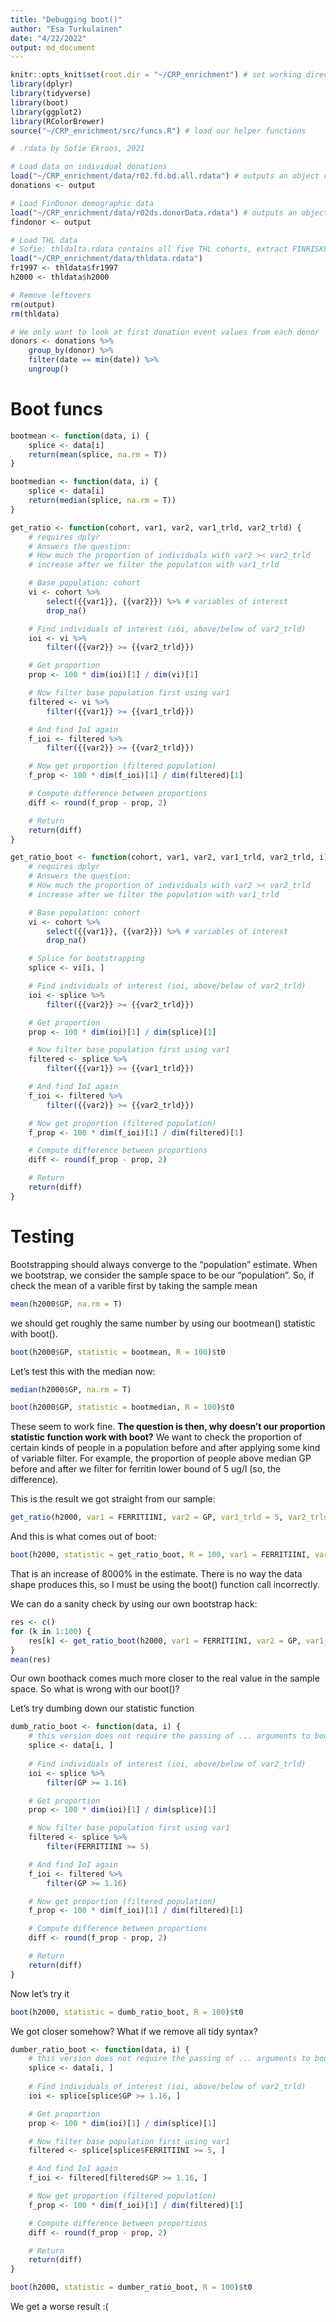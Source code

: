 ```yaml
---
title: "Debugging boot()"
author: "Esa Turkulainen"
date: "4/22/2022"
output: md_document
---
```


```r
knitr::opts_knit$set(root.dir = "~/CRP_enrichment") # set working directory
library(dplyr)
library(tidyverse)
library(boot)
library(ggplot2)
library(RColorBrewer)
source("~/CRP_enrichment/src/funcs.R") # load our helper functions
```

```r
# .rdata by Sofie Ekroos, 2021

# Load data on individual donations
load("~/CRP_enrichment/data/r02.fd.bd.all.rdata") # outputs an object called "output" into the environment
donations <- output

# Load FinDonor demographic data
load("~/CRP_enrichment/data/r02ds.donorData.rdata") # outputs an object called "output" into the environment
findonor <- output 

# Load THL data
# Sofie: thldalta.rdata contains all five THL cohorts, extract FINRISK97 and Health2000 from the others
load("~/CRP_enrichment/data/thldata.rdata")
fr1997 <- thldata$fr1997
h2000 <- thldata$h2000

# Remove leftovers
rm(output)
rm(thldata)

# We only want to look at first donation event values from each donor
donors <- donations %>%
    group_by(donor) %>%
    filter(date == min(date)) %>%
    ungroup()
```

# Boot funcs

```r
bootmean <- function(data, i) {
    splice <- data[i]
    return(mean(splice, na.rm = T))
}

bootmedian <- function(data, i) {
    splice <- data[i]
    return(median(splice, na.rm = T))
}

get_ratio <- function(cohort, var1, var2, var1_trld, var2_trld) {
    # requires dplyr
    # Answers the question:
    # How much the proportion of individuals with var2 >< var2_trld
    # increase after we filter the population with var1_trld

    # Base population: cohort
    vi <- cohort %>%
        select({{var1}}, {{var2}}) %>% # variables of interest
        drop_na()

    # Find individuals of interest (ioi, above/below of var2_trld)
    ioi <- vi %>%
        filter({{var2}} >= {{var2_trld}})

    # Get proportion
    prop <- 100 * dim(ioi)[1] / dim(vi)[1]

    # Now filter base population first using var1
    filtered <- vi %>%
        filter({{var1}} >= {{var1_trld}})

    # And find IoI again
    f_ioi <- filtered %>%
        filter({{var2}} >= {{var2_trld}})

    # Now get proportion (filtered population)
    f_prop <- 100 * dim(f_ioi)[1] / dim(filtered)[1]

    # Compute difference between proportions
    diff <- round(f_prop - prop, 2)

    # Return
    return(diff)
}

get_ratio_boot <- function(cohort, var1, var2, var1_trld, var2_trld, i) {
    # requires dplyr
    # Answers the question:
    # How much the proportion of individuals with var2 >< var2_trld
    # increase after we filter the population with var1_trld

    # Base population: cohort
    vi <- cohort %>%
        select({{var1}}, {{var2}}) %>% # variables of interest
        drop_na()

    # Splice for bootstrapping
    splice <- vi[i, ]

    # Find individuals of interest (ioi, above/below of var2_trld)
    ioi <- splice %>%
        filter({{var2}} >= {{var2_trld}})

    # Get proportion
    prop <- 100 * dim(ioi)[1] / dim(splice)[1]

    # Now filter base population first using var1
    filtered <- splice %>%
        filter({{var1}} >= {{var1_trld}})

    # And find IoI again
    f_ioi <- filtered %>%
        filter({{var2}} >= {{var2_trld}})

    # Now get proportion (filtered population)
    f_prop <- 100 * dim(f_ioi)[1] / dim(filtered)[1]

    # Compute difference between proportions
    diff <- round(f_prop - prop, 2)

    # Return
    return(diff)
}
```

# Testing

Bootstrapping should always converge to the "population" estimate. When we bootstrap, we consider the sample space to be our "population". So, if check the mean of a varible first by taking the sample mean

```r
mean(h2000$GP, na.rm = T)
```
we should get roughly the same number by using our bootmean() statistic with boot().

```r
boot(h2000$GP, statistic = bootmean, R = 100)$t0
```
Let's test this with the median now:

```r
median(h2000$GP, na.rm = T)
```

```r
boot(h2000$GP, statistic = bootmedian, R = 100)$t0
```
These seem to work fine. **The question is then, why doesn't our proportion statistic function work with boot?** We want to check the proportion of certain kinds of people in a population before and after applying some kind of variable filter. For example, the proportion of people above median GP before and after we filter for ferritin lower bound of 5 ug/l (so, the difference).

This is the result we got straight from our sample:

```r
get_ratio(h2000, var1 = FERRITIINI, var2 = GP, var1_trld = 5, var2_trld = 1.16)
```
And this is what comes out of boot:

```r
boot(h2000, statistic = get_ratio_boot, R = 100, var1 = FERRITIINI, var2 = GP, var1_trld = 5, var2_trld = 1.16)$t0
```
That is an increase of 8000% in the estimate. There is no way the data shape produces this, so I must be using the boot() function call incorrectly.

We can do a sanity check by using our own bootstrap hack:

```r
res <- c()
for (k in 1:100) {
    res[k] <- get_ratio_boot(h2000, var1 = FERRITIINI, var2 = GP, var1_trld = 5, var2_trld = 1.16, i = sample(1:5000, 5000, replace = T))
}
mean(res)
```
Our own boothack comes much more closer to the real value in the sample space. So what is wrong with our boot()?

Let's try dumbing down our statistic function
```r
dumb_ratio_boot <- function(data, i) {
    # this version does not require the passing of ... arguments to boot()
    splice <- data[i, ]
    
    # Find individuals of interest (ioi, above/below of var2_trld)
    ioi <- splice %>%
        filter(GP >= 1.16)

    # Get proportion
    prop <- 100 * dim(ioi)[1] / dim(splice)[1]

    # Now filter base population first using var1
    filtered <- splice %>%
        filter(FERRITIINI >= 5)

    # And find IoI again
    f_ioi <- filtered %>%
        filter(GP >= 1.16)

    # Now get proportion (filtered population)
    f_prop <- 100 * dim(f_ioi)[1] / dim(filtered)[1]

    # Compute difference between proportions
    diff <- round(f_prop - prop, 2)

    # Return
    return(diff)
}
```

Now let's try it

```r
boot(h2000, statistic = dumb_ratio_boot, R = 100)$t0
```

We got closer somehow? What if we remove all tidy syntax?

```r
dumber_ratio_boot <- function(data, i) {
    # this version does not require the passing of ... arguments to boot()
    splice <- data[i, ]
    
    # Find individuals of interest (ioi, above/below of var2_trld)
    ioi <- splice[splice$GP >= 1.16, ]

    # Get proportion
    prop <- 100 * dim(ioi)[1] / dim(splice)[1]

    # Now filter base population first using var1
    filtered <- splice[splice$FERRITIINI >= 5, ]

    # And find IoI again
    f_ioi <- filtered[filtered$GP >= 1.16, ]

    # Now get proportion (filtered population)
    f_prop <- 100 * dim(f_ioi)[1] / dim(filtered)[1]

    # Compute difference between proportions
    diff <- round(f_prop - prop, 2)

    # Return
    return(diff)
}
```

```r
boot(h2000, statistic = dumber_ratio_boot, R = 100)$t0
```
We get a worse result :(
